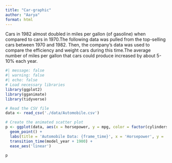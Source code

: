 ```yaml
---
title: "Car-graphic"
author: "Aarya"
format: html
---
```


Cars in 1982 almost doubled in miles per gallon (of gasoline) when compared to cars in 1970.The following data was pulled from the top-selling cars between 1970 and 1982. Then, the company's data was used to compare the efficiency and weight cars during this time.The average number of miles per gallon that cars could produce increased by about 5-10% each year.

```r
#| message: false
#| warning: false
#| echo: false
# Load necessary libraries
library(ggplot2)
library(gganimate)
library(tidyverse)

# Read the CSV file
data <- read_csv('./data/Automobile.csv') 

# Create the animated scatter plot
p <- ggplot(data, aes(x = horsepower, y = mpg, color = factor(cylinders), size = weight)) +
  geom_point() +
  labs(title = 'Automobile Data: {frame_time}', x = 'Horsepower', y = 'Miles per Gallon (MPG)', size = "Weight", color = "Cylinders") +
  transition_time(model_year + 1900) +
  ease_aes('linear')

p
```